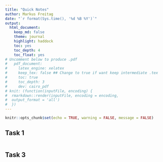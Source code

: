 ```yaml
---
title: "Quick Notes"
author: Markus Freitag
date: "`r format(Sys.time(), '%d %B %Y')`"
output: 
  html_document:
    keep_md: false
    theme: journal
    highlight: haddock
    toc: yes
    toc_depth: 4
    toc_float: yes
# Uncomment below to produce .pdf
#   pdf_document:
#     latex_engine: xelatex
#     keep_tex: false ## Change to true if want keep intermediate .tex file
#     toc: true
#     toc_depth: 3
#     dev: cairo_pdf
# knit: (function(inputFile, encoding) {
#  rmarkdown::render(inputFile, encoding = encoding,
#  output_format = 'all')
#  })
---
```


```r
knitr::opts_chunk$set(echo = TRUE, warning = FALSE, message = FALSE)
```

## Task 1

```r
```



## Task 3
